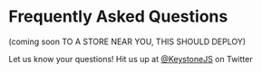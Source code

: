 
# Frequently Asked Questions

(coming soon TO A STORE NEAR YOU, THIS SHOULD DEPLOY)

Let us know your questions! Hit us up at [@KeystoneJS](https://twitter.com/keystonejs) on Twitter

